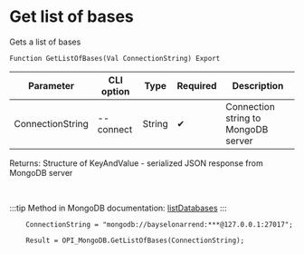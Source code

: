 ﻿---
sidebar_position: 1
---


# Get list of bases
 Gets a list of bases



`Function GetListOfBases(Val ConnectionString) Export`

  | Parameter | CLI option | Type | Required | Description |
  |-|-|-|-|-|
  | ConnectionString | --connect | String | &#x2714; | Connection string to MongoDB server |

  
  Returns:  Structure of KeyAndValue - serialized JSON response from MongoDB server

<br/>

:::tip
Method in MongoDB documentation: [listDatabases](https://mongodb.com/docs/manual/reference/command/listDatabases/)
:::
<br/>


```bsl title="1C:Enterprise/OneScript code example"
    ConnectionString = "mongodb://bayselonarrend:***@127.0.0.1:27017";

    Result = OPI_MongoDB.GetListOfBases(ConnectionString);
```
 





